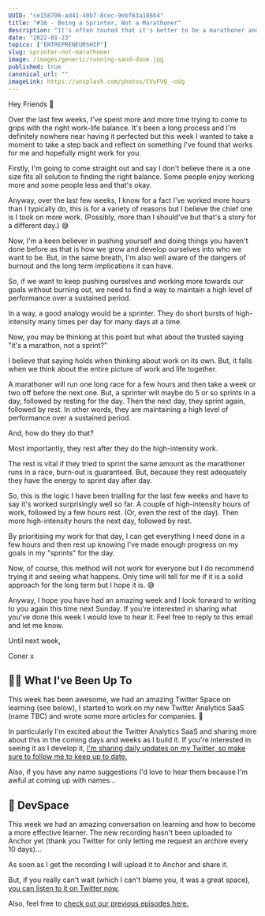 ```yaml
---
UUID: "ce158706-ad41-40b7-8cec-9ebf63a186b4"
title: "#16 - Being a Sprinter, Not a Marathoner"
description: "It's often touted that it's better to be a marathoner and not a sprinter? But, is it? In this week's edition, I share why I think being a sprinter is good."
date: "2022-01-23"
topics: ["ENTREPRENEURSHIP"]
slug: sprinter-not-marathoner
image: /images/generic/running-sand-dune.jpg
published: true
canonical_url: ""
imageLink: https://unsplash.com/photos/CVvFVQ_-oUg
---
```


Hey Friends 👋

Over the last few weeks, I've spent more and more time trying to come to grips with the right work-life balance. It's been a long process and I'm definitely nowhere near having it perfected but this week I wanted to take a moment to take a step back and reflect on something I've found that works for me and hopefully might work for you.

Firstly, I'm going to come straight out and say I don't believe there is a one size fits all solution to finding the right balance. Some people enjoy working more and some people less and that's okay.

Anyway, over the last few weeks, I know for a fact I've worked more hours than I typically do, this is for a variety of reasons but I believe the chief one is I took on more work. (Possibly, more than I should've but that's a story for a different day.) 😅

Now, I'm a keen believer in pushing yourself and doing things you haven't done before as that is how we grow and develop ourselves into who we want to be. But, in the same breath, I'm also well aware of the dangers of burnout and the long term implications it can have.

So, if we want to keep pushing ourselves and working more towards our goals without burning out, we need to find a way to maintain a high level of performance over a sustained period.

In a way, a good analogy would be a sprinter. They do short bursts of high-intensity many times per day for many days at a time.

Now, you may be thinking at this point but what about the trusted saying "it's a marathon, not a sprint?"

I believe that saying holds when thinking about work on its own. But, it falls when we think about the entire picture of work and life together.

A marathoner will run one long race for a few hours and then take a week or two off before the next one. But, a sprinter will maybe do 5 or so sprints in a day, followed by resting for the day. Then the next day, they sprint again, followed by rest. In other words, they are maintaining a high level of performance over a sustained period.

And, how do they do that?

Most importantly, they rest after they do the high-intensity work.

The rest is vital if they tried to sprint the same amount as the marathoner runs in a race, burn-out is guaranteed. But, because they rest adequately they have the energy to sprint day after day.

So, this is the logic I have been trialling for the last few weeks and have to say it's worked surprisingly well so far. A couple of high-intensity hours of work, followed by a few hours rest. (Or, even the rest of the day). Then more high-intensity hours the next day, followed by rest.

By prioritising my work for that day, I can get everything I need done in a few hours and then rest up knowing I've made enough progress on my goals in my "sprints" for the day.

Now, of course, this method will not work for everyone but I do recommend trying it and seeing what happens. Only time will tell for me if it is a solid approach for the long term but I hope it is. 😅

Anyway, I hope you have had an amazing week and I look forward to writing to you again this time next Sunday. If you're interested in sharing what you've done this week I would love to hear it. Feel free to reply to this email and let me know.

Until next week,

Coner x

## 🏃‍♂️ What I've Been Up To

This week has been awesome, we had an amazing Twitter Space on learning (see below), I started to work on my new Twitter Analytics SaaS (name TBC) and wrote some more articles for companies. 🙌

In particularly I'm excited about the Twitter Analytics SaaS and sharing more about this in the coming days and weeks as I build it. If you're interested in seeing it as I develop it, [I'm sharing daily updates on my Twitter, so make sure to follow me to keep up to date.](https://twitter.com/MrConerMurphy)

Also, if you have any name suggestions I'd love to hear them because I'm awful at coming up with names...

## 🎤 DevSpace

This week we had an amazing conversation on learning and how to become a more effective learner. The new recording hasn't been uploaded to Anchor yet (thank you Twitter for only letting me request an archive every 10 days)...

As soon as I get the recording I will upload it to Anchor and share it.

But, if you really can't wait (which I can't blame you, it was a great space), [you can listen to it on Twitter now.](https://twitter.com/MrConerMurphy/status/1483861563014537227?s=20)

Also, feel free to [check out our previous episodes here.](https://open.spotify.com/show/2UibpUTHcD8yNLVpBnXaRq?si=c6300f204c604f39)

